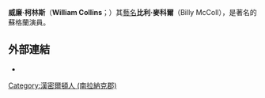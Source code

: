 {{Infobox person
| name         = 比利·麥科爾
| image        = 
| imagesize    = 
| caption      = 
| birth_name   = William Collins
| birth_date   = {{birth date|1951|11|15|df=yes}}
| birth_place  = [[Hamilton,_South_Lanarkshire|Hamilton]], [[Scotland|Scotland]], [[United_Kingdom|UK]]
| death_date   = {{death date and age|2014|1|1|1951|11|15|df=yes}}
| death_place  = [[London|London]], [[England|England]], UK
| death_cause  = [[Natural_Causes|Natural Causes]]
| other_names  = 
| alma_mater   = 
| occupation   = Actor
| spouse       = 
| children     = 1
| relatives    = 
| website      = 
| years_active = 1978–2013
}}

'''威廉·柯林斯'''（'''William Collins'''；{{bd|1951年|11月15日|2014年|1月1日|catIdx=McColl}}）其[[藝名|藝名]]'''比利·麥科爾'''（Billy McColl），是著名的蘇格蘭演員。

== 外部連結 ==
* {{IMDb name|0566096}}

{{DEFAULTSORT:Cllins, William}}
[[Category:漢密爾頓人_(南拉納克郡)|Category:漢密爾頓人 (南拉納克郡)]]